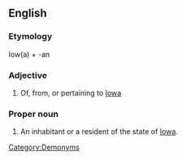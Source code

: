 ==English==

===Etymology===
Iow(a) + -an

===Adjective===
{{en-adj|-}}

# Of, from, or pertaining to [[Iowa]]

===Proper noun===
{{en-proper noun|Iowans}}

# An inhabitant or a resident of the state of [[Iowa]].

[[Category:Demonyms]]